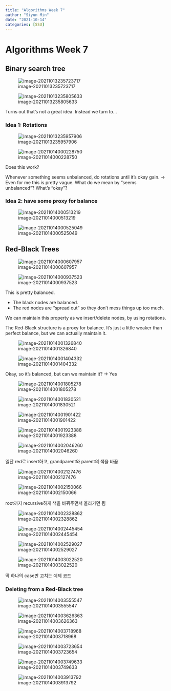 ```yaml
---
title: "Algorithms Week 7"
author: "Siyun Min"
date: "2021-10-14"
categories: [SSU]
---
```

# Algorithms Week 7

## Binary search tree

![image-20211013235723717](./image-20211013235723717.png)

![image-20211013235805633](./image-20211013235805633.png)

Turns out that's not a great idea. Instead we turn to...

### Idea 1: Rotations

![image-20211013235957906](./image-20211013235957906.png)

![image-20211014000228750](./image-20211014000228750.png)

Does this work?

Whenever something seems unbalanced, do rotations until it's okay gain. -> Even for me this is pretty vague. What do we mean by "seems unbalanced"? What's "okay"?

### Idea 2: have some proxy for balance

![image-20211014000513219](./image-20211014000513219.png)

![image-20211014000525049](./image-20211014000525049.png)

## Red-Black Trees

![image-20211014000607957](./image-20211014000607957.png)

![image-20211014000937523](./image-20211014000937523.png)

This is pretty balanced.

-   The black nodes are balanced.
-   The red nodes are "spread out" so they don't mess things up too much.

We can maintain this property as we insert/delete nodes, by using rotations.

The Red-Black structure is a proxy for balance. It's just a little weaker than perfect balance, but we can actually maintain it.

![image-20211014001326840](./image-20211014001326840.png)

![image-20211014001404332](./image-20211014001404332.png)

Okay, so it's balanced, but can we maintain it? -> Yes

![image-20211014001805278](./image-20211014001805278.png)

![image-20211014001830521](./image-20211014001830521.png)

![image-20211014001901422](./image-20211014001901422.png)

![image-20211014001923388](./image-20211014001923388.png)

![image-20211014002046260](./image-20211014002046260.png)

일단 red로 insert하고, grandparent와 parent의 색을 바꿈

![image-20211014002127476](./image-20211014002127476.png)

![image-20211014002150066](./image-20211014002150066.png)

root까지 recursive하게 색을 바꿔주면서 올라가면 됨

![image-20211014002328862](./image-20211014002328862.png)

![image-20211014002445454](./image-20211014002445454.png)

![image-20211014002529027](./image-20211014002529027.png)

![image-20211014003022520](./image-20211014003022520.png)

딱 하나의 case만 고치는 예제 코드

### Deleting from a Red-Black tree

![image-20211014003555547](./image-20211014003555547.png)

![image-20211014003626363](./image-20211014003626363.png)

![image-20211014003718968](./image-20211014003718968.png)

![image-20211014003723654](./image-20211014003723654.png)

![image-20211014003749633](./image-20211014003749633.png)

![image-20211014003913792](./image-20211014003913792.png)

